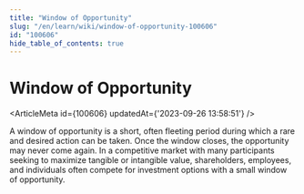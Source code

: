 ```yaml
---
title: "Window of Opportunity"
slug: "/en/learn/wiki/window-of-opportunity-100606"
id: "100606"
hide_table_of_contents: true
---
```



# Window of Opportunity

<ArticleMeta id={100606} updatedAt={'2023-09-26 13:58:51'} />
<div className='border-solid border-b border-t-0 my-4 border-[var(--ifm-color-gray-300)]' />

A window of opportunity is a short, often fleeting period during which a rare and desired action can be taken. Once the window closes, the opportunity may never come again. In a competitive market with many participants seeking to maximize tangible or intangible value, shareholders, employees, and individuals often compete for investment options with a small window of opportunity.

